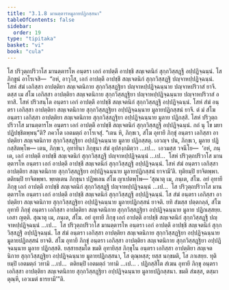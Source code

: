```yaml
---
title: "3.1.8 มานตฺตารหมูลายปฏิกสฺสนา"
tableOfContents: false
sidebar:
  order: 19
type: "tipitaka"
basket: "vi"
book: "cula"
---
```



<DynamicBreadcrumb />

<Division number="112" book="cula">

<Paragraph number="544" book="cula">
โส ปริวุตฺถปริวาโส มานตฺตารโห อนฺตรา เอกํ อาปตฺตึ อาปชฺชิ สญฺเจตนิกํ สุกฺกวิสฺสฏฺฐึ อปฺปฏิจฺฉนฺนํ. โส ภิกฺขูนํ อาโรเจสิ—  “อหํ, อาวุโส, เอกํ อาปตฺตึ อาปชฺชึ สญฺเจตนิกํ สุกฺกวิสฺสฏฺฐึ ปญฺจาหปฺปฏิจฺฉนฺนํ. โสหํ สํฆํ เอกิสฺสา อาปตฺติยา สญฺเจตนิกาย สุกฺกวิสฺสฏฺฐิยา ปญฺจาหปฺปฏิจฺฉนฺนาย ปญฺจาหปริวาสํ ยาจึ. ตสฺส เม สํโฆ เอกิสฺสา อาปตฺติยา สญฺเจตนิกาย สุกฺกวิสฺสฏฺฐิยา ปญฺจาหปฺปฏิจฺฉนฺนาย ปญฺจาหปริวาสํ อทาสิ. โสหํ ปริวสนฺโต อนฺตรา เอกํ อาปตฺตึ อาปชฺชึ สญฺเจตนิกํ สุกฺกวิสฺสฏฺฐึ อปฺปฏิจฺฉนฺนํ. โสหํ สํฆํ อนฺตรา เอกิสฺสา อาปตฺติยา สญฺเจตนิกาย สุกฺกวิสฺสฏฺฐิยา อปฺปฏิจฺฉนฺนาย มูลายปฏิกสฺสนํ ยาจึ. ตํ มํ สํโฆ อนฺตรา เอกิสฺสา อาปตฺติยา สญฺเจตนิกาย สุกฺกวิสฺสฏฺฐิยา อปฺปฏิจฺฉนฺนาย มูลาย ปฏิกสฺสิ. โสหํ ปริวุตฺถปริวาโส มานตฺตารโห อนฺตรา เอกํ อาปตฺตึ อาปชฺชึ สญฺเจตนิกํ สุกฺกวิสฺสฏฺฐึ อปฺปฏิจฺฉนฺนํ. กถํ นุ โข มยา ปฏิปชฺชิตพฺพนฺ”ติ? ภควโต เอตมตฺถํ อาโรเจสุํ. “เตน หิ, ภิกฺขเว, สํโฆ อุทายึ ภิกฺขุํ อนฺตรา เอกิสฺสา อาปตฺติยา สญฺเจตนิกาย สุกฺกวิสฺสฏฺฐิยา อปฺปฏิจฺฉนฺนาย มูลาย ปฏิกสฺสตุ. เอวญฺจ ปน, ภิกฺขเว, มูลาย ปฏิกสฺสิตพฺโพ—
</Paragraph>

<Paragraph number="545" book="cula">
เตน, ภิกฺขเว, อุทายินา ภิกฺขุนา สํฆํ อุปสงฺกมิตฺวา …เป…  เอวมสฺส วจนีโย—  ‘อหํ, ภนฺเต, เอกํ อาปตฺตึ อาปชฺชึ สญฺเจตนิกํ สุกฺกวิสฺสฏฺฐึ ปญฺจาหปฺปฏิจฺฉนฺนํ …เป…  โสหํ ปริวุตฺถปริวาโส มานตฺตารโห อนฺตรา เอกํ อาปตฺตึ อาปชฺชึ สญฺเจตนิกํ สุกฺกวิสฺสฏฺฐึ อปฺปฏิจฺฉนฺนํ. โสหํ สํฆํ อนฺตรา เอกิสฺสา อาปตฺติยา สญฺเจตนิกาย สุกฺกวิสฺสฏฺฐิยา อปฺปฏิจฺฉนฺนาย มูลายปฏิกสฺสนํ ยาจามี’ติ. ทุติยมฺปิ ยาจิตพฺพา. ตติยมฺปิ ยาจิตพฺพา. พฺยตฺเตน ภิกฺขุนา ปฏิพเลน สํโฆ ญาเปตพฺโพ—
</Paragraph>

</Division>
<Division number="113" book="cula">

<Paragraph number="546" book="cula">
‘สุณาตุ เม, ภนฺเต, สํโฆ. อยํ อุทายี ภิกฺขุ เอกํ อาปตฺตึ อาปชฺชิ สญฺเจตนิกํ สุกฺกวิสฺสฏฺฐึ ปญฺจาหปฺปฏิจฺฉนฺนํ …เป…  โส ปริวุตฺถปริวาโส มานตฺตารโห อนฺตรา เอกํ อาปตฺตึ อาปชฺชิ สญฺเจตนิกํ สุกฺกวิสฺสฏฺฐึ อปฺปฏิจฺฉนฺนํ. โส สํฆํ อนฺตรา เอกิสฺสา อาปตฺติยา สญฺเจตนิกาย สุกฺกวิสฺสฏฺฐิยา อปฺปฏิจฺฉนฺนาย มูลายปฏิกสฺสนํ ยาจติ. ยทิ สํฆสฺส ปตฺตกลฺลํ, สํโฆ อุทายึ ภิกฺขุํ อนฺตรา เอกิสฺสา อาปตฺติยา สญฺเจตนิกาย สุกฺกวิสฺสฏฺฐิยา อปฺปฏิจฺฉนฺนาย มูลาย ปฏิกเสฺสยฺย. เอสา ญตฺติ.
</Paragraph>

<Paragraph number="547" book="cula">
สุณาตุ เม, ภนฺเต, สํโฆ. อยํ อุทายี ภิกฺขุ เอกํ อาปตฺตึ อาปชฺชิ สญฺเจตนิกํ สุกฺกวิสฺสฏฺฐึ ปญฺจาหปฺปฏิจฺฉนฺนํ …เป…  โส ปริวุตฺถปริวาโส มานตฺตารโห อนฺตรา เอกํ อาปตฺตึ อาปชฺชิ สญฺเจตนิกํ สุกฺกวิสฺสฏฺฐึ อปฺปฏิจฺฉนฺนํ. โส สํฆํ อนฺตรา เอกิสฺสา อาปตฺติยา สญฺเจตนิกาย สุกฺกวิสฺสฏฺฐิยา อปฺปฏิจฺฉนฺนาย มูลายปฏิกสฺสนํ ยาจติ. สํโฆ อุทายึ ภิกฺขุํ อนฺตรา เอกิสฺสา อาปตฺติยา สญฺเจตนิกาย สุกฺกวิสฺสฏฺฐิยา อปฺปฏิจฺฉนฺนาย มูลาย ปฏิกสฺสติ. ยสฺสายสฺมโต ขมติ อุทายิสฺส ภิกฺขุโน อนฺตรา เอกิสฺสา อาปตฺติยา สญฺเจตนิกาย สุกฺกวิสฺสฏฺฐิยา อปฺปฏิจฺฉนฺนาย มูลายปฏิกสฺสนา, โส ตุณฺหสฺส; ยสฺส นกฺขมติ, โส ภาเสยฺย.
</Paragraph>

<Paragraph number="548" book="cula">
ทุติยมฺปิ เอตมตฺถํ วทามิ …เป…  ตติยมฺปิ เอตมตฺถํ วทามิ …เป… .
</Paragraph>

<Paragraph number="549" book="cula">
ปฏิกสฺสิโต สํเฆน อุทายี ภิกฺขุ อนฺตรา เอกิสฺสา อาปตฺติยา สญฺเจตนิกาย สุกฺกวิสฺสฏฺฐิยา อปฺปฏิจฺฉนฺนาย มูลายปฏิกสฺสนา. ขมติ สํฆสฺส, ตสฺมา ตุณฺหี, เอวเมตํ ธารยามี’”ติ.
</Paragraph>
</Division>